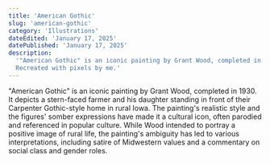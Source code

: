 ```yaml
---
title: 'American Gothic'
slug: 'american-gothic'
category: 'Illustrations'
dateEdited: 'January 17, 2025'
datePublished: 'January 17, 2025'
description:
  '"American Gothic" is an iconic painting by Grant Wood, completed in 1930.
  Recreated with pixels by me.'
---
```


"American Gothic" is an iconic painting by Grant Wood, completed in 1930. It
depicts a stern-faced farmer and his daughter standing in front of their
Carpenter Gothic-style home in rural Iowa. The painting's realistic style and
the figures' somber expressions have made it a cultural icon, often parodied and
referenced in popular culture. While Wood intended to portray a positive image
of rural life, the painting's ambiguity has led to various interpretations,
including satire of Midwestern values and a commentary on social class and
gender roles.

<EmbedImage
  src="posts/american-gothic/american-gothic.jpg"
  alt="Dragon Age Solas"
  caption="American Gothic (1930) by Grant Wood"
  layout="wide"
/>

